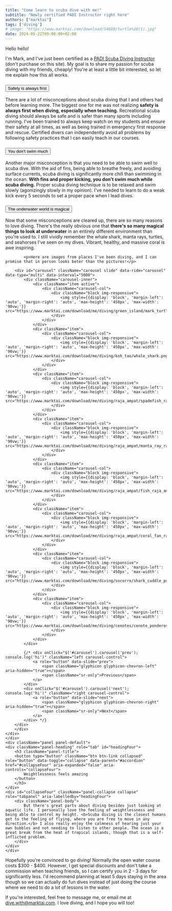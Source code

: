 ```yaml
---
title: "Come learn to scuba dive with me!"
subtitle: "Newly certified PADI Instructor right here"
authors: ["marktai"]
tags: ['diving']
# image: "https://www.marktai.com/download/54689/turtle%20(1).jpg"
date: 2024-05-22T09:00:00+02:00
---
```


<div className="col-lg-8 col-lg-offset-2 col-md-10 col-md-offset-1">
<p>Hello hello!</p>

<p>I'm Mark, and I've just been certified as a <a href="https://www.padi.com/courses/open-water-diver">PADI Scuba Diving Instructor</a> (don't purchase on this site). My goal is to share my passion for scuba diving with my friends, cheaply! You're at least a little bit interested, so let me explain how this all works.</p>

<div className="panel-group" id="accordion" role="tablist" aria-multiselectable="true">
    <div className="panel panel-default">
    <div className="panel-heading" role="tab" id="headingOne">
        <h3 className="panel-title">
        <button type="button" className="btn btn-link" data-toggle="collapse" data-parent="#accordion" href="#collapseOne" aria-expanded="true" aria-controls="collapseOne">
            Safety is always first   
        </button>
        </h3>
    </div>
    <div id="collapseOne" className="panel-collapse collapse in" role="tabpanel" aria-labelledby="headingOne">
        <div className="panel-body">
            There are a lot of misconceptions about scuba diving that I and others had before learning more. The biggest one for me was not realizing <b>safety is always first when diving, especially when teaching.</b> Recreational scuba diving should always be safe and is safer than many sports including running. I've been trained to always keep watch on my students and ensure their safety at all times, as well as being trained in emergency first response and rescue. Certified divers can independently avoid all problems by following safety practices that I can easily teach in our courses. 
        </div>
    </div>
    </div>
    <div className="panel panel-default">
    <div className="panel-heading" role="tab" id="headingTwo">
        <h3 className="panel-title">
        <button type="button" className="btn btn-link collapsed" role="button" data-toggle="collapse" data-parent="#accordion" href="#collapseTwo" aria-expanded="false" aria-controls="collapseTwo">
            You don't swim much   
        </button>
        </h3>
    </div>
    <div id="collapseTwo" className="panel-collapse collapse" role="tabpanel" aria-labelledby="headingTwo">
        <div className="panel-body">
            Another major misconception is that you need to be able to swim well to scuba dive. With the aid of fins, being able to breathe freely, and avoiding surface currents, scuba diving is significantly more chill than swimming in the ocean. <b>With fins and proper kicking, you don't swim much while scuba diving.</b> Proper scuba diving technique is to be relaxed and swim slowly (agonizingly slowly in my opinion). I've needed to learn to do a weak kick every 5 seconds to set a proper pace when I lead dives. 
        </div>
    </div>
    </div>
    <div className="panel panel-default">
    <div className="panel-heading" role="tab" id="headingThree">
        <h3 className="panel-title">
        <button type="button" className="btn btn-link collapsed" role="button" data-toggle="collapse" data-parent="#accordion" href="#collapseThree" aria-expanded="false" aria-controls="collapseThree">
            The underwater world is magical
        </button>
        </h3>
    </div>
    <div id="collapseThree" className="panel-collapse collapse" role="tabpanel" aria-labelledby="headingThree">
        <div className="panel-body">
            Now that some misconceptions are cleared up, there are so many reasons to love diving. There's the really obvious one that <b>there's so many magical things to look at underwater</b> in an entirely different environment than you're used to. I still vividly remember the whale shark, manta rays, turtles, and seahorses I've seen on my dives. Vibrant, healthy, and massive coral is awe inspiring.

            <p>Here are images from places I've been diving, and I can promise that in person looks beter than the pictures!</p>
            
        <div id="carousel" className="carousel slide" data-ride="carousel" data-type="multi" data-interval="5000">
            <div className="carousel-inner">
                <div className="item active">
                    <div className="carousel-col">
                        <div className="block img-responsive">
                            <img style={{display: 'block', 'margin-left': 'auto', 'margin-right': 'auto', 'max-height': '450px', 'max-width': '90vw;'}} src="https://www.marktai.com/download/me/diving/green_island/mark_turtle.jpg"/>
                        </div>
                    </div>
                </div>
                <div className="item">
                    <div className="carousel-col">
                        <div className="block img-responsive">
                            <img style={{display: 'block', 'margin-left': 'auto', 'margin-right': 'auto', 'max-height': '450px', 'max-width': '90vw;'}} src="https://www.marktai.com/download/me/diving/koh_tao/whale_shark.png"/>
                        </div>
                    </div>
                </div>
                <div className="item">
                    <div className="carousel-col">
                        <div className="block img-responsive">
                            <img style={{display: 'block', 'margin-left': 'auto', 'margin-right': 'auto', 'max-height': '450px', 'max-width': '90vw;'}} src="https://www.marktai.com/download/me/diving/raja_ampat/spadefish_raja_ampat.jpg"/>
                        </div>
                    </div>
                </div>
                <div className="item">
                    <div className="carousel-col">
                        <div className="block img-responsive">
                            <img style={{display: 'block', 'margin-left': 'auto', 'margin-right': 'auto', 'max-height': '450px', 'max-width': '90vw;'}} src="https://www.marktai.com/download/me/diving/raja_ampat/manta_ray_raja_ampat.jpg"/>
                        </div>
                    </div>
                </div>
                <div className="item">
                    <div className="carousel-col">
                        <div className="block img-responsive">
                            <img style={{display: 'block', 'margin-left': 'auto', 'margin-right': 'auto', 'max-height': '450px', 'max-width': '90vw;'}} src="https://www.marktai.com/download/me/diving/raja_ampat/fish_raja_ampat.jpg"/>
                        </div>
                    </div>
                </div>
                <div className="item">
                    <div className="carousel-col">
                        <div className="block img-responsive">
                            <img style={{display: 'block', 'margin-left': 'auto', 'margin-right': 'auto', 'max-height': '450px', 'max-width': '90vw;'}} src="https://www.marktai.com/download/me/diving/raja_ampat/coral_fan_raja_ampat.jpg"/>
                        </div>
                    </div>
                </div>
                <div className="item">
                    <div className="carousel-col">
                        <div className="block img-responsive">
                            <img style={{display: 'block', 'margin-left': 'auto', 'margin-right': 'auto', 'max-height': '450px', 'max-width': '90vw;'}} src="https://www.marktai.com/download/me/diving/socorro/shark_cuddle_puddle.jpg"/>
                        </div>
                    </div>
                </div>
                <div className="item">
                    <div className="carousel-col">
                        <div className="block img-responsive">
                            <img style={{display: 'block', 'margin-left': 'auto', 'margin-right': 'auto', 'max-height': '450px', 'max-width': '90vw;'}} src="https://www.marktai.com/download/me/diving/cenotes/cenote_ponderosa.jpg"/>
                        </div>
                    </div>
                </div>
            </div>

            {/* <div onClick="$('#carousel').carousel('prev'); console.log('hi')" className="left carousel-control">
                <a role="button" data-slide="prev">
                    <span className="glyphicon glyphicon-chevron-left" aria-hidden="true"></span>
                    <span className="sr-only">Previous</span>
                </a>
            </div>
            <div onClick="$('#carousel').carousel('next'); console.log('hi')" className="right carousel-control">
                <a role="button" data-slide="next">
                    <span className="glyphicon glyphicon-chevron-right" aria-hidden="true"></span>
                    <span className="sr-only">Next</span>
                </a>
            </div> */}
        </div>
        </div>
    </div>
    </div>
    <div className="panel panel-default">
    <div className="panel-heading" role="tab" id="headingFour">
        <h3 className="panel-title">
        <button type="button" className="btn btn-link collapsed" role="button" data-toggle="collapse" data-parent="#accordion" href="#collapseFour" aria-expanded="false" aria-controls="collapseFour">
            Weightlessness feels amazing
        </button>
        </h3>
    </div>
    <div id="collapseFour" className="panel-collapse collapse" role="tabpanel" aria-labelledby="headingFour">
        <div className="panel-body">
            But there's great parts about diving besides just looking at aquatic life. I personally love the feeling of weightlessness and being able to control my height. <b>Scuba diving is the closest humans get to the feeling of flying, where you are free to move in any direction.</b> I also really enjoy the calmness of hearing just your own bubbles and not needing to listen to other people. The ocean is a great break from the heat of tropical islands, though that is a self-inflicted problem. 
        </div>
    </div>
    </div>
</div>
    <p>Hopefully you're convinced to go diving! Normally the open water course costs $300 - $400.  However, I get special discounts and don't take a commission when teaching friends, so I can certify you in 2 - 3 days for significantly less. I'd recommend planning at least 5 days staying in the area though so we can actually do fun dives instead of just doing the course where we need to do a lot of lessons in the water. </p>
    <p>If you're interested, feel free to message me, or email me at <a href="mailto:dive.with@marktai.com" target="_top">dive.with@marktai.com</a>. I love diving, and I hope you will too!</p>
</div>
